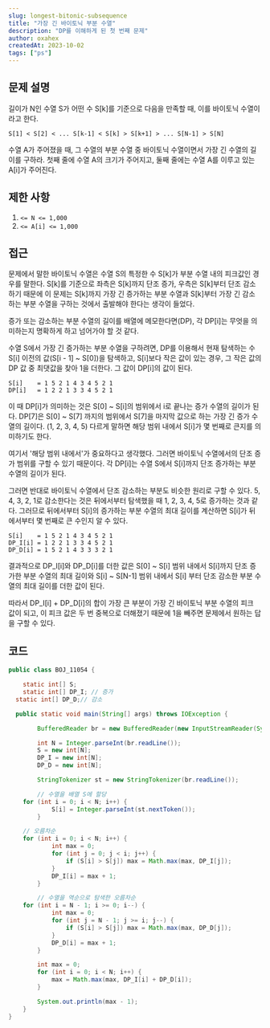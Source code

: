```yaml
---
slug: longest-bitonic-subsequence
title: "가장 긴 바이토닉 부분 수열"
description: "DP를 이해하게 된 첫 번째 문제"
author: oxahex
createdAt: 2023-10-02
tags: ["ps"]
---
```


## 문제 설명
길이가 N인 수열 S가 어떤 수 S[k]를 기준으로 다음을 만족할 때, 이를 바이토닉 수열이라고 한다.

```text
S[1] < S[2] < ... S[k-1] < S[k] > S[k+1] > ... S[N-1] > S[N]
```
수열 A가 주어졌을 때, 그 수열의 부분 수열 중 바이토닉 수열이면서 가장 긴 수열의 길이를 구하라.
첫째 줄에 수열 A의 크기가 주어지고, 둘째 줄에는 수열 A를 이루고 있는 A[i]가 주어진다.



## 제한 사항
1. `<= N <= 1,000`
2. `<= A[i] <= 1,000`

## 접근
문제에서 말한 바이토닉 수열은 수열 S의 특정한 수 S[k]가 부분 수열 내의 피크값인 경우를 말한다.
S[k]를 기준으로 좌측은 S[k]까지 단조 증가, 우측은 S[k]부터 단조 감소하기 때문에 이 문제는 S[k]까지 가장 긴 증가하는 부분 수열과 S[k]부터 가장 긴 감소하는 부분 수열을 구하는 것에서 출발해야 한다는 생각이 들었다.

증가 또는 감소하는 부분 수열의 길이를 배열에 메모한다면(DP), 각 DP[i]는 무엇을 의미하는지 명확하게 하고 넘어가야 할 것 같다.

수열 S에서 가장 긴 증가하는 부분 수열을 구하려면, DP를 이용해서 현재 탐색하는 수 S[i] 이전의 값(S[i - 1] ~ S[0])을 탐색하고, S[i]보다 작은 값이 있는 경우, 그 작은 값의 DP 값 중 최댓값을 찾아 1을 더한다. 그 값이 DP[i]의 값이 된다.

```text
S[i] 	= 1 5 2 1 4 3 4 5 2 1
DP[i]	= 1 2 2 1 3 3 4 5 2 1
```
이 때 DP[i]가 의미하는 것은 S[0] ~ S[i]의 범위에서 i로 끝나는 증가 수열의 길이가 된다.
DP[7]은 S[0] ~ S[7] 까지의 범위에서 S[7]을 마지막 값으로 하는 가장 긴 증가 수열의 길이다. (1, 2, 3, 4, 5)
다르게 말하면 해당 범위 내에서 S[i]가 몇 번째로 큰지를 의미하기도 한다.

여기서 '해당 범위 내에서'가 중요하다고 생각했다. 그러면 바이토닉 수열에서의 단조 증가 범위를 구할 수 있기 때문이다. 각 DP[i]는 수열 S에서 S[i]까지 단조 증가하는 부분 수열의 길이가 된다.

그러면 반대로 바이토닉 수열에서 단조 감소하는 부분도 비슷한 원리로 구할 수 있다. 5, 4, 3, 2, 1로 감소한다는 것은 뒤에서부터 탐색했을 때 1, 2, 3, 4, 5로 증가하는 것과 같다. 그러므로 뒤에서부터 S[i]의 증가하는 부분 수열의 최대 길이를 계산하면 S[i]가 뒤에서부터 몇 번째로 큰 수인지 알 수 있다.

```text
S[i] 	= 1 5 2 1 4 3 4 5 2 1
DP_I[i] = 1 2 2 1 3 3 4 5 2 1
DP_D[i] = 1 5 2 1 4 3 3 3 2 1
```
결과적으로 DP_I[i]와 DP_D[i]를 더한 값은 S[0] ~ S[i] 범위 내에서 S[i]까지 단조 증가한 부분 수열의 최대 길이와 S[i] ~ S[N-1] 범위 내에서 S[i] 부터 단조 감소한 부분 수열의 최대 길이를 더한 값이 된다.

따라서 DP_I[i] + DP_D[i]의 합이 가장 큰 부분이 가장 긴 바이토닉 부분 수열의 피크 값이 되고, 이 피크 값은 두 번 중복으로 더해졌기 때문에 1을 빼주면 문제에서 원하는 답을 구할 수 있다.

## 코드

```java
public class BOJ_11054 {

	static int[] S;
	static int[] DP_I; // 증가
  static int[] DP_D;// 감소

  public static void main(String[] args) throws IOException {

		BufferedReader br = new BufferedReader(new InputStreamReader(System.in));

		int N = Integer.parseInt(br.readLine());
		S = new int[N];
		DP_I = new int[N];
		DP_D = new int[N];

		StringTokenizer st = new StringTokenizer(br.readLine());

		// 수열을 배열 S에 할당
    for (int i = 0; i < N; i++) {
			S[i] = Integer.parseInt(st.nextToken());
		}

    // 오름차순
    for (int i = 0; i < N; i++) {
			int max = 0;
			for (int j = 0; j < i; j++) {
				if (S[i] > S[j]) max = Math.max(max, DP_I[j]);
			}
			DP_I[i] = max + 1;
		}

		// 수열을 역순으로 탐색한 오름차순
    for (int i = N - 1; i >= 0; i--) {
			int max = 0;
			for (int j = N - 1; j >= i; j--) {
				if (S[i] > S[j]) max = Math.max(max, DP_D[j]);
			}
			DP_D[i] = max + 1;
		}

		int max = 0;
		for (int i = 0; i < N; i++) {
			max = Math.max(max, DP_I[i] + DP_D[i]);
		}

		System.out.println(max - 1);
	}
}
```
